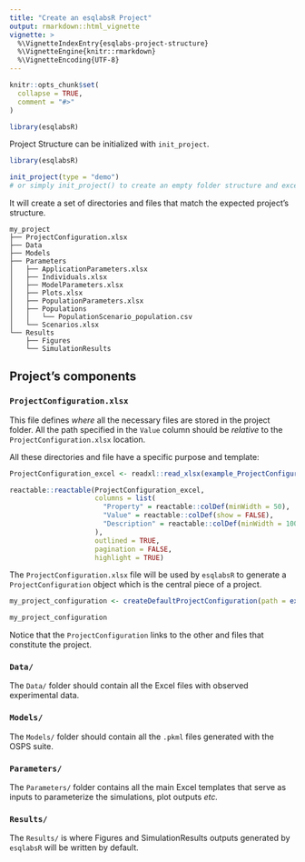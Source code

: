 ```yaml
---
title: "Create an esqlabsR Project"
output: rmarkdown::html_vignette
vignette: >
  %\VignetteIndexEntry{esqlabs-project-structure}
  %\VignetteEngine{knitr::rmarkdown}
  %\VignetteEncoding{UTF-8}
---
```


```r
knitr::opts_chunk$set(
  collapse = TRUE,
  comment = "#>"
)
```

```r
library(esqlabsR)
```


Project Structure can be initialized with `init_project`.

```r
library(esqlabsR)

init_project(type = "demo") 
# or simply init_project() to create an empty folder structure and excel templates.
```

It will create a set of directories and files that match the expected project's 
structure.

```
my_project
├── ProjectConfiguration.xlsx
├── Data
├── Models
├── Parameters
│   ├── ApplicationParameters.xlsx
│   ├── Individuals.xlsx
│   ├── ModelParameters.xlsx
│   ├── Plots.xlsx
│   ├── PopulationParameters.xlsx
│   ├── Populations
│   │   └── PopulationScenario_population.csv
│   └── Scenarios.xlsx
└── Results
    ├── Figures
    └── SimulationResults

```
## Project's components

### `ProjectConfiguration.xlsx`

This file defines *where* all the necessary files are stored in the project 
folder. All the path specified in the `Value` column should be *relative* to the
`ProjectConfiguration.xlsx` location.

All these directories and file have a specific purpose and template:

```r
ProjectConfiguration_excel <- readxl::read_xlsx(example_ProjectConfiguration())

reactable::reactable(ProjectConfiguration_excel,
                     columns = list(
                       "Property" = reactable::colDef(minWidth = 50),
                       "Value" = reactable::colDef(show = FALSE),
                       "Description" = reactable::colDef(minWidth = 100)
                     ),
                     outlined = TRUE,
                     pagination = FALSE,
                     highlight = TRUE)
```


The `ProjectConfiguration.xlsx` file will be used by `esqlabsR` to generate a
`ProjectConfiguration` object which is the central piece of a project.

```r
my_project_configuration <- createDefaultProjectConfiguration(path = example_ProjectConfiguration())

my_project_configuration
```


Notice that the `ProjectConfiguration` links to the other and files that 
constitute the project.

### `Data/`
The `Data/` folder should contain all the Excel files with observed experimental 
data.

### `Models/`
The `Models/` folder should contain all the `.pkml` files generated with the 
OSPS suite.

### `Parameters/`
The `Parameters/` folder contains all the main Excel templates that serve as 
inputs to parameterize the simulations, plot outputs *etc.*

### `Results/`
The `Results/` is where Figures and SimulationResults outputs generated by
`esqlabsR` will be written by default.

